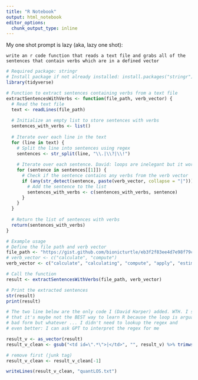 ```yaml
---
title: "R Notebook"
output: html_notebook
editor_options: 
  chunk_output_type: inline
---
```


My one shot prompt is lazy (aka, lazy one shot):

`write an r code function that reads a text file and grabs all of the sentences that contain verbs which are in a defined vector`

```r
# Required package: stringr
# Install package if not already installed: install.packages("stringr")
library(tidyverse)

# Function to extract sentences containing verbs from a text file
extractSentencesWithVerbs <- function(file_path, verb_vector) {
  # Read the text file
  text <- readLines(file_path)
  
  # Initialize an empty list to store sentences with verbs
  sentences_with_verbs <- list()
  
  # Iterate over each line in the text
  for (line in text) {
    # Split the line into sentences using regex
    sentences <- str_split(line, "\\.|\\?|\\!")
    
    # Iterate over each sentence. David: loops are inelegant but it works
    for (sentence in sentences[[1]]) {
      # Check if the sentence contains any verbs from the verb vector
      if (any(str_detect(sentence, paste(verb_vector, collapse = "|")))) {
        # Add the sentence to the list
        sentences_with_verbs <- c(sentences_with_verbs, sentence)
      }
    }
  }
  
  # Return the list of sentences with verbs
  return(sentences_with_verbs)
}

# Example usage
# Define the file path and verb vector
file_path <- "https://gist.github.com/bionicturtle/eb3f2f83ee4d7e98f79ca02e4c50eb8d"
# verb_vector <- c("calculate", "compute")
verb_vector <- c("calculate", "calculating", "compute", "apply", "estimate")

# Call the function
result <- extractSentencesWithVerbs(file_path, verb_vector)

# Print the extracted sentences
str(result)
print(result)

# The two line below are the only code I (David Harper) added. WTH. I should note
# that it's maybe not the BEST way to learn R because the loop is arguably
# bad form but whatever ... I didn't need to lookup the regex and
# even better: I can ask GPT to interpret the regex for me

result_v <- as_vector(result)
result_v_clean <- gsub("<td id=\".*\">|</td>", "", result_v) %>% trimws("left")

# remove first (junk tag)
result_v_clean <- result_v_clean[-1]

writeLines(result_v_clean, "quantLOS.txt")

```
